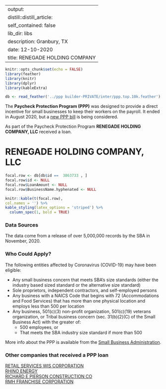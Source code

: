 
---
output:
  distill::distill_article:
    self_contained: false
    lib_dir: libs
description: Granbury, TX 
date: 12-10-2020
title: RENEGADE HOLDING COMPANY 
---




```r
knitr::opts_chunk$set(echo = FALSE)
library(feather)
library(knitr)
library(dplyr)
library(kableExtra)

db <- read_feather('../ppp builder-PRIVATE/inter/ppp.top.10k.feather')

```



The **Paycheck Protection Program (PPP)** was designed to provide a direct incentive for small businesses to keep their workers on the payroll. It ended in August 2020, but a [new PPP bill](https://thehill.com/policy/finance/529092-bipartisan-support-for-new-ppp-loans-gains-momentum-in-congress) is being considered.

As part of the Paycheck Protection Program **RENEGADE HOLDING COMPANY, LLC** received a loan.


# RENEGADE HOLDING COMPANY, LLC 

```r
focal.row <- db[db$id ==  3863733 , ]
focal.row$id <- NULL
focal.row$LoanAmount <- NULL
focal.row$BusinessName.hyphenated <- NULL

knitr::kable(t(focal.row), 
col.names = '') %>%
kable_styling(latex_options = 'striped') %>%
  column_spec(1, bold = TRUE)


```

### Data Sources

The data come from a release of over 5,000,000 records by the SBA in November, 2020.


### Who Could Apply?

The following entities affected by Coronavirus (COVID-19) may have been eligible:

+ Any small business concern that meets SBA’s size standards (either the industry based sized standard or the alternative size standard)
+ Sole proprietors, independent contractors, and self-employed persons
+ Any business with a NAICS Code that begins with 72 (Accommodations and Food Services) that has more than one physical location and employs less than 500 per location
+ Any business, 501(c)(3) non-profit organization, 501(c)(19) veterans organization, or Tribal business concern (sec. 31(b)(2)(C) of the Small Business Act) with the greater of:
  + 500 employees, or 
  + That meets the SBA industry size standard if more than 500


More info about the PPP is available from the [Small Business Administration](https://www.sba.gov/funding-programs/loans/coronavirus-relief-options/paycheck-protection-program).

 
### Other companies that received a PPP loan 
   
 [RETAIL SERVICES WIS CORPORATION](/Paycheck-Protection-Program/3873719-RETAIL-SERVICES-WIS-CORPORATION) <br> [RHINO ENERGY](/Paycheck-Protection-Program/3883155-RHINO-ENERGY) <br> [RICHARD E PIERSON CONSTRUCTION CO](/Paycheck-Protection-Program/3891473-RICHARD-E-PIERSON-CONSTRUCTION-CO) <br> [RMH FRANCHISE CORPORATION](/Paycheck-Protection-Program/3928768-RMH-FRANCHISE-CORPORATION) <br>